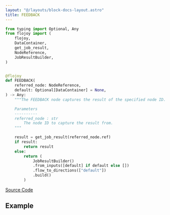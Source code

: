 ```yaml
---
layout: "@/layouts/block-docs-layout.astro"
title: FEEDBACK
---
```



<PythonDocsDisplay docstring={docstring} />

```python
from typing import Optional, Any
from flojoy import (
    flojoy,
    DataContainer,
    get_job_result,
    NodeReference,
    JobResultBuilder,
)


@flojoy
def FEEDBACK(
    referred_node: NodeReference,
    default: Optional[DataContainer] = None,
) -> Any:
    """The FEEDBACK node captures the result of the specified node ID. If the result is not found, it passes the result of the parent node.

    Parameters
    ----------
    referred_node : str
        The node ID to capture the result from.
    """

    result = get_job_result(referred_node.ref)
    if result:
        return result
    else:
        return (
            JobResultBuilder()
            .from_inputs([default] if default else [])
            .flow_to_directions(["default"])
            .build()
        )

```

[Source Code](https://github.com/flojoy-ai/blocks/blob/main/blocks/GENERATORS/SIMULATIONS/FEEDBACK/FEEDBACK.py)

## Example
